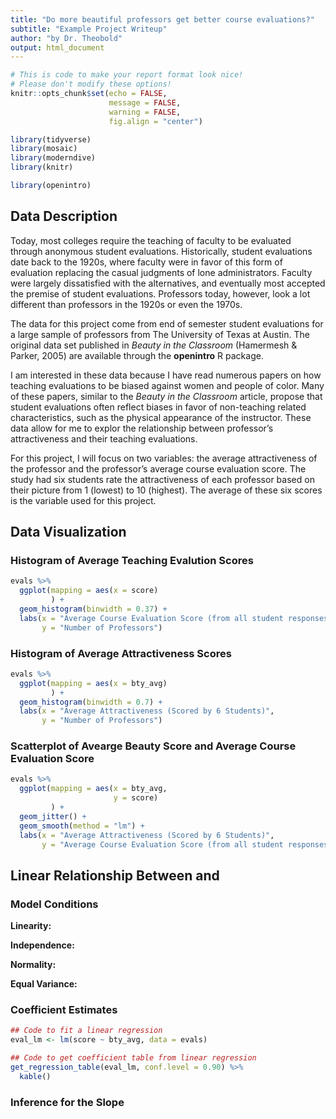 ```yaml
---
title: "Do more beautiful professors get better course evaluations?"
subtitle: "Example Project Writeup"
author: "by Dr. Theobold"
output: html_document
---
```


```r
# This is code to make your report format look nice! 
# Please don't modify these options! 
knitr::opts_chunk$set(echo = FALSE, 
                      message = FALSE, 
                      warning = FALSE, 
                      fig.align = "center")

library(tidyverse)
library(mosaic)
library(moderndive)
library(knitr)

```

```r
library(openintro)
```

## Data Description
<!-- This section has three tasks:
1. Describe the context of your dataset in your own words!
2. Tell me why you picked this dataset
3. Describe the two variables you are interested in. One should be the
explanatory variable and one should be the response.
-->

Today, most colleges require the teaching of faculty to be evaluated through 
anonymous student evaluations. Historically, student evaluations date back to 
the 1920s, where faculty were in favor of this form of evaluation replacing the
casual judgments of lone administrators. Faculty were largely dissatisfied with
the alternatives, and eventually most accepted the premise of student
evaluations. Professors today, however, look a lot different than professors in
the 1920s or even the 1970s. 

The data for this project come from end of semester student evaluations for a
large sample of professors from The University of Texas at Austin. The original
data set published in *Beauty in the Classroom* (Hamermesh & Parker, 2005) are
available through the **openintro** R package. 

I am interested in these data because I have read numerous papers on how 
teaching evaluations to be biased against women and people of color. Many of
these papers, similar to the *Beauty in the Classroom* article, propose that 
student evaluations often reflect biases in favor of non-teaching related
characteristics, such as the physical appearance of the instructor. These data
allow for me to explor the relationship between professor's attractiveness and
their teaching evaluations. 

For this project, I will focus on two variables: the average attractiveness of 
the professor and the professor's average course evaluation score. The study had
six students rate the attractiveness of each professor based on their picture 
from 1 (lowest) to 10 (highest). The average of these six scores is the variable
used for this project. 

## Data Visualization
<!-- In this section you create three visualizations of your data -->

### Histogram of Average Teaching Evalution Scores

```r
evals %>% 
  ggplot(mapping = aes(x = score)
         ) +
  geom_histogram(binwidth = 0.37) + 
  labs(x = "Average Course Evaluation Score (from all student responses)", 
       y = "Number of Professors")

```
<!-- Here is where you describe what you see in the histogram. Your description must include the following components: center, spread, shape, outliers -->



### Histogram of Average Attractiveness Scores

```r
evals %>% 
  ggplot(mapping = aes(x = bty_avg)
         ) +
  geom_histogram(binwidth = 0.7) + 
  labs(x = "Average Attractiveness (Scored by 6 Students)", 
       y = "Number of Professors")

```
<!-- Here is where you describe what you see in the histogram. Your description must include the following components: center, spread, shape, outliers -->



### Scatterplot of Avearge Beauty Score and Average Course Evaluation Score

```r
evals %>% 
  ggplot(mapping = aes(x = bty_avg, 
                       y = score)
         ) +
  geom_jitter() + 
  geom_smooth(method = "lm") +
  labs(x = "Average Attractiveness (Scored by 6 Students)", 
       y = "Average Course Evaluation Score (from all student responses)")

```

<!-- Here is where you describe what you see in the scatterplot. Your description must include the following components: direction, shape, strength, outliers -->


## Linear Relationship Between <INSERT NAME OF RESPONSE VARIABLE> and <INSERT NAME OF EXPLANATORY VARIABLE>

### Model Conditions

__Linearity:__

__Independence:__

__Normality:__

__Equal Variance:__


### Coefficient Estimates

```r
## Code to fit a linear regression
eval_lm <- lm(score ~ bty_avg, data = evals)

## Code to get coefficient table from linear regression
get_regression_table(eval_lm, conf.level = 0.90) %>% 
  kable()
```

### Inference for the Slope

<!-- Here is where you describe the decision for the hypothesis test for whether the slope is 0.  -->



<!-- Here is where you describe the confidence interval for the true slope. -->



